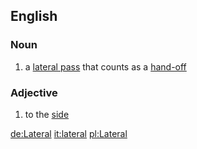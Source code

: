 ==English==
===Noun===
#{{fb}} a [[lateral pass]] that counts as a [[hand-off]]

===Adjective===
#to the [[side]]

[[de:Lateral]]
[[it:lateral]]
[[pl:Lateral]]